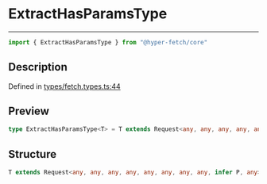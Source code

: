 

# ExtractHasParamsType

<div class="api-docs__separator" data-reactroot="">

---

</div><div class="api-docs__import" data-reactroot="">

```ts
import { ExtractHasParamsType } from "@hyper-fetch/core"
```

</div><div class="api-docs__section">

## Description

</div><div class="api-docs__description"><span class="api-docs__do-not-parse">



</span></div><p class="api-docs__definition">

Defined in [types/fetch.types.ts:44](https://github.com/BetterTyped/hyper-fetch/blob/cc329b91/packages/core/src/types/fetch.types.ts#L44)

</p><div class="api-docs__section">

## Preview

</div><div class="api-docs__preview type single">

```ts
type ExtractHasParamsType<T> = T extends Request<any, any, any, any, any, any, any, any, infer  P, any> ? P : never;
```

</div><div class="api-docs__section">

## Structure

</div><div class="api-docs__returns">

```ts
T extends Request<any, any, any, any, any, any, any, any, infer P, any> ? P : never
```

</div>